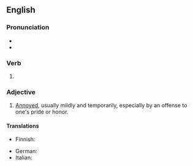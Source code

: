 ==English==

===Pronunciation===
* {{IPA|/piːkt/|lang=en}}
* {{homophones|peaked|peeked|lang=en}}

===Verb===
{{head|en|verb form}}

# {{en-past of|pique}}

===Adjective===
{{en-adj}}

# [[annoyed|Annoyed]], usually mildly and temporarily, especially by an offense to one's pride or honor.
#: {{syn|en|irritated|nettled|vexed}}

====Translations====
{{trans-top|mildly and temporarily annoyed}}
* Finnish: {{t|fi|närkästynyt}}
{{trans-mid}}
* German: {{t+|de|pikiert}}
* Italian: {{t+|it|piccato}}
{{trans-bottom}}